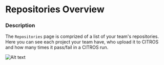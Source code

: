 # Repositories Overview

### Description
The `Repositories` page is comprized of a list of your team's repositories.  
Here you can see each project your team have, who upload it to CITROS and how many times it pass/fail in a CITROS run. 

![Alt text](img/repo0_image.png)
